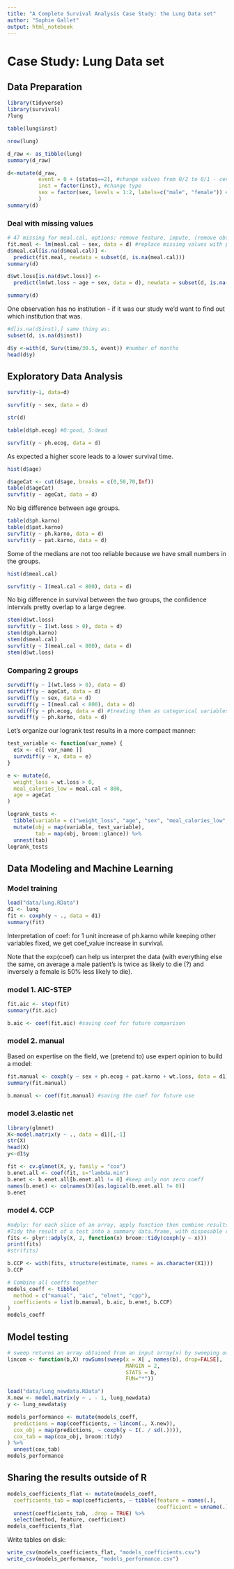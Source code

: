 ```yaml
---
title: "A Complete Survival Analysis Case Study: the Lung Data set"
author: "Sophie Gallet"
output: html_notebook
---
```


# Case Study: Lung Data set

## Data Preparation
```r
library(tidyverse)
library(survival)
?lung
```

```r
table(lung$inst)
```

```r
nrow(lung)
```

```r
d_raw <- as_tibble(lung)
summary(d_raw)
```

```r
d<-mutate(d_raw,
          event = 0 + (status==2), #change values from 0/2 to 0/1 - censoring
          inst = factor(inst), #change type
          sex = factor(sex, levels = 1:2, labels=c("male", "female")) #readable levels
          )
summary(d)
```
### Deal with missing values

```r
# 47 missing for meal.cal, options: remove feature, impute, (remove observations)
fit.meal <- lm(meal.cal ~ sex, data = d) #replace missing values with per sex average
d$meal.cal[is.na(d$meal.cal)] <-
  predict(fit.meal, newdata = subset(d, is.na(meal.cal)))
summary(d)
```

```r
d$wt.loss[is.na(d$wt.loss)] <- 
  predict(lm(wt.loss ~ age + sex, data = d), newdata = subset(d, is.na(wt.loss)))

summary(d)
```

One observation has no institution - if it was our study we'd want to find out which institution that was. 
```r
#d[is.na(d$inst),] same thing as:
subset(d, is.na(d$inst))
```

```r
d$y <-with(d, Surv(time/30.5, event)) #number of months 
head(d$y)
```

## Exploratory Data Analysis

```r
survfit(y~1, data=d)
```

```r
survfit(y ~ sex, data = d)
```

```r
str(d)
```

```r
table(d$ph.ecog) #0:good, 5:dead
```
```r
survfit(y ~ ph.ecog, data = d)
```

As expected a higher score leads to a lower survival time. 

```r
hist(d$age)
```

```r
d$ageCat <- cut(d$age, breaks = c(0,50,70,Inf))
table(d$ageCat)
survfit(y ~ ageCat, data = d)
```

No big difference between age groups. 

```r
table(d$ph.karno)
table(d$pat.karno)
survfit(y ~ ph.karno, data = d)
survfit(y ~ pat.karno, data = d)
```

Some of the medians are not too reliable because we have small numbers in the groups.

```r
hist(d$meal.cal)
```
```r
survfit(y ~ I(meal.cal < 800), data = d)
```
No big difference in survival between the two groups, the confidence intervals pretty overlap to a large degree. 

```r
stem(d$wt.loss)
survfit(y ~ I(wt.loss > 0), data = d)
stem(d$ph.karno)
stem(d$meal.cal)
survfit(y ~ I(meal.cal < 800), data = d)
stem(d$wt.loss)
```

### Comparing 2 groups

```r
survdiff(y ~ I(wt.loss > 0), data = d)
survdiff(y ~ ageCat, data = d)
survdiff(y ~ sex, data = d)
survdiff(y ~ I(meal.cal < 800), data = d)
survdiff(y ~ ph.ecog, data = d) #treating them as categorical variables
survdiff(y ~ ph.karno, data = d)
```

Let's organize our logrank test results in a more compact manner:

```r
test_variable <- function(var_name) {
  e$x <- e[[ var_name ]]
  survdiff(y ~ x, data = e)
}

e <- mutate(d,
  weight_loss = wt.loss > 0,
  meal_calories_low = meal.cal < 800,
  age = ageCat
)

logrank_tests <-
  tibble(variable = c("weight_loss", "age", "sex", "meal_calories_low", "ph.ecog", "ph.karno")) %>%
  mutate(obj = map(variable, test_variable),
         tab = map(obj, broom::glance)) %>%
  unnest(tab)
logrank_tests
```

## Data Modeling and Machine Learning
### Model training
```r
load("data/lung.RData")
d1 <- lung
fit <- coxph(y ~ ., data = d1)
summary(fit)
```

Interpretation of coef: for 1 unit increase of ph.karno while keeping other variables fixed, we get coef_value increase in survival.

Note that the exp(coef) can help us interpret the data (with everything else the same, on average a male patient's is twice as likely to die (?) and inversely a female is 50% less likely to die). 

### model 1. AIC-STEP
```r
fit.aic <- step(fit)
summary(fit.aic)

b.aic <- coef(fit.aic) #saving coef for future comparison
```

### model 2. manual
Based on expertise on the field, we (pretend to) use expert opinion to build a model:
```r
fit.manual <- coxph(y ~ sex + ph.ecog + pat.karno + wt.loss, data = d1)
summary(fit.manual)

b.manual <- coef(fit.manual) #saving the coef for future use
```
### model 3.elastic net
```r
library(glmnet)
X<-model.matrix(y ~ ., data = d1)[,-1]
str(X)
head(X)
y<-d1$y

```

```r
fit <- cv.glmnet(X, y, family = "cox")
b.enet.all <- coef(fit, s="lambda.min")
b.enet <- b.enet.all[b.enet.all != 0] #keep only non zero coeff
names(b.enet) <- colnames(X)[as.logical(b.enet.all != 0)]
b.enet
```

### model 4. CCP

```r
#adply: for each slice of an array, apply function then combine results into a data frame. 2: split by cols
#Tidy the result of a test into a summary data.frame, with disposable row names: suited for manip by plyr
fits <- plyr::adply(X, 2, function(x) broom::tidy(coxph(y ~ x))) 
print(fits)
#str(fits)

b.CCP <- with(fits, structure(estimate, names = as.character(X1)))
b.CCP
```

```r
# Combine all coeffs together 
models_coeff <- tibble(
  method = c("manual", "aic", "elnet", "cpp"),
  coefficients = list(b.manual, b.aic, b.enet, b.CCP)
)
models_coeff
```


## Model testing

```r
# sweep returns an array obtained from an input array(x) by sweeping out a summary statistic (b)
lincom <- function(b,X) rowSums(sweep(x = X[ , names(b), drop=FALSE], 
                                      MARGIN = 2, 
                                      STATS = b, 
                                      FUN="*"))
```
```r
load("data/lung_newdata.RData")
X.new <- model.matrix(y ~ . - 1, lung_newdata)
y <- lung_newdata$y
```

```r
models_performance <- mutate(models_coeff,
  predictions = map(coefficients, ~ lincom(., X.new)),
  cox_obj = map(predictions, ~ coxph(y ~ I(. / sd(.)))),
  cox_tab = map(cox_obj, broom::tidy)
) %>%
  unnest(cox_tab)
models_performance
```
## Sharing the results outside of R
```r
models_coefficients_flat <- mutate(models_coeff,
  coefficients_tab = map(coefficients, ~ tibble(feature = names(.), 
                                                coefficient = unname(.)))) %>%
  unnest(coefficients_tab, .drop = TRUE) %>%
  select(method, feature, coefficient)
models_coefficients_flat
```

Write tables on disk:
```r
write_csv(models_coefficients_flat, "models_coefficients.csv")
write_csv(models_performance, "models_performance.csv")
```


